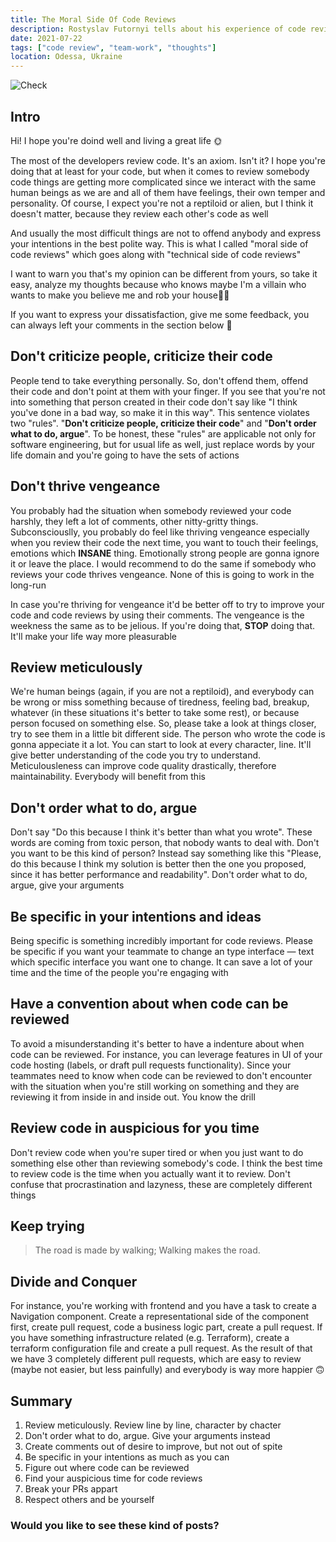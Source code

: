 ```yaml
---
title: The Moral Side Of Code Reviews
description: Rostyslav Futornyi tells about his experience of code reviews
date: 2021-07-22
tags: ["code review", "team-work", "thoughts"]
location: Odessa, Ukraine
---
```


![Check](./check.jpeg)

## Intro

Hi! I hope you're doind well and living a great life 🌞

The most of the developers review code. It's an axiom. Isn't it? I hope you're doing that at least for your code, but when it comes to review somebody code things are getting more complicated since we interact with the same human beings as we are and all of them have feelings, their own temper and personality. Of course, I expect you're not a reptiloid or alien, but I think it doesn't matter, because they review each other's code as well

And usually the most difficult things are not to offend anybody and express your intentions in the best polite way. This is what I called "moral side of code reviews" which goes along with "technical side of code reviews"

I want to warn you that's my opinion can be different from yours, so take it easy, analyze my thoughts because who knows maybe I'm a villain who wants to make you believe me and rob your house🧑‍🌾

If you want to express your dissatisfaction, give me some feedback, you can always left your comments in the section below 🔽

## Don't criticize people, criticize their code

People tend to take everything personally. So, don't offend them, offend their code and don't point at them with your finger. If you see that you're not into something that person created in their code don't say like "I think you've done in a bad way, so make it in this way". This sentence violates two "rules". "**Don't criticize people, criticize their code**" and "**Don't order what to do, argue**". To be honest, these "rules" are applicable not only for software engineering, but for usual life as well, just replace words by your life domain and you're going to have the sets of actions

## Don't thrive vengeance

You probably had the situation when somebody reviewed your code harshly, they left a lot of comments, other nitty-gritty
things. Subconsciouslly, you probably do feel like thriving vengeance especially when you review their code the next time, you want to touch their feelings, emotions which **INSANE** thing. Emotionally strong people are gonna ignore it or leave the place. I would recommend to do the same if somebody who reviews your code thrives vengeance. None of this is going to work in the long-run

In case you're thriving for vengeance it'd be better off to try to improve your code and code reviews by using their comments. The vengeance is the weekness the same as to be jelious. If you're doing that, **STOP** doing that. It'll make your life way more pleasurable

## Review meticulously

We're human beings (again, if you are not a reptiloid), and everybody can be wrong or miss something because of tiredness, feeling bad, breakup, whatever (in these situations it's better to take some rest), or because person focused on something else. So, please take a look at things closer, try to see them in a little bit different side. The person who wrote the code is gonna appeciate it a lot. You can start to look at every character, line. It'll give better understanding of the code you try to understand. Meticulousleness can improve code quality drastically, therefore maintainability. Everybody will benefit from this

## Don't order what to do, argue

Don't say "Do this because I think it's better than what you wrote". These words are coming from toxic person, that nobody wants to deal with. Don't you want to be this kind of person? Instead say something like this "Please, do this because I think my solution is better then the one you proposed, since it has better performance and readability". Don't order what to do, argue, give your arguments

## Be specific in your intentions and ideas

Being specific is something incredibly important for code reviews. Please be specific if you want your teammate to change an type interface — text which specific interface you want one to change. It can save a lot of your time and the time of the people you're engaging with

## Have a convention about when code can be reviewed

To avoid a misunderstanding it's better to have a indenture about when code can be reviewed. For instance, you can leverage features in UI of your code hosting (labels, or draft pull requests functionality). Since your teammates need to know when code can be reviewed to don't encounter with the situation when you're still working on something and they are reviewing it from inside in and inside out. You know the drill

## Review code in auspicious for you time

Don't review code when you're super tired or when you just want to do something else other than reviewing somebody's code. I think the best time to review code is the time when you actually want it to review. Don't confuse that procrastination and lazyness, these are completely different things

## Keep trying

> The road is made by walking; Walking makes the road.

## Divide and Conquer

For instance, you're working with frontend and you have a task to create a Navigation component. Create a representational side of the component first, create pull request, code a business logic part, create a pull request. If you have something infrastructure related (e.g. Terraform), create a terraform configuration file and create a pull request. As the result of that we have 3 completely different pull requests, which are easy to review (maybe not easier, but less painfully) and everybody is way more happier 🙃

## Summary

1. Review meticulously. Review line by line, character by chacter
2. Don't order what to do, argue. Give your arguments instead
3. Create comments out of desire to improve, but not out of spite
4. Be specific in your intentions as much as you can
5. Figure out where code can be reviewed
6. Find your auspicious time for code reviews
7. Break your PRs appart
8. Respect others and be yourself

### Would you like to see these kind of posts?
